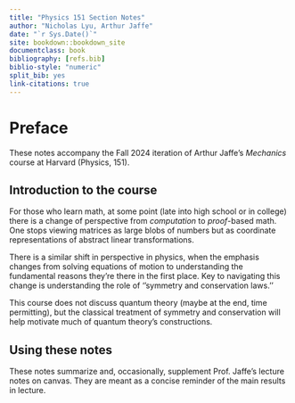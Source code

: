 ```yaml
---
title: "Physics 151 Section Notes"
author: "Nicholas Lyu, Arthur Jaffe"
date: "`r Sys.Date()`"
site: bookdown::bookdown_site
documentclass: book
bibliography: [refs.bib]
biblio-style: "numeric"
split_bib: yes
link-citations: true
---
```


\usepackage{cancel}
\usepackage{amsmath}
\usepackage{bm}
\newcommand{\pd}[1]{\partial_{#1}}

\newcommand{\mbb}{\mathbb}
\newcommand{\mbf}{\mathbf}
\newcommand{\mb}{\boldsymbol}
\newcommand{\mrm}{\mathrm}
\newcommand{\mca}{\mathcal}
\newcommand{\mfk}{\mathfrak}
\newcommand{\tr}{\mrm{tr}} 
\newcommand{\df}{\dfrac}
\newcommand{\la}{\langle}
\newcommand{\ra}{\rangle}
\newcommand{\dag}{\dagger}

\newcommand{\Cl}{\mca C}
\newcommand{\Gr}{\mca G}
\newcommand{\Pf}{\mrm{Pf}}
\newcommand{\Pa}{\mca P}
\newcommand{\R}{\mbb R}

\newcommand{\poly}{\mrm{poly}}



# Preface {-}
These notes accompany the Fall 2024 
iteration of Arthur Jaffe's _Mechanics_ course at 
Harvard (Physics, 151). 


## Introduction to the course {-}

For those who learn math, at some point 
(late into high school or in college) there is a 
change of perspective from _computation_ to _proof_-based math. 
One stops viewing matrices as large blobs of numbers but 
as coordinate representations of abstract linear transformations. 

There is a similar shift in perspective in physics, when
the emphasis changes from solving equations of motion to 
understanding the fundamental reasons they're there in 
the first place. Key to navigating this change is understanding 
the role of ''symmetry and conservation laws.'' 

This course does not discuss quantum theory 
(maybe at the end, time permitting), but the 
classical treatment of symmetry and conservation 
will help motivate much of quantum theory's constructions. 


## Using these notes {-}
These notes summarize and, occasionally, 
supplement Prof. Jaffe's lecture notes on canvas. 
They are meant as a concise reminder of the main 
results in lecture. 